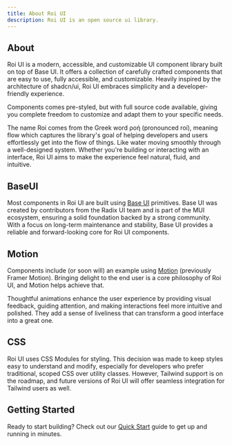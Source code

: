 ```yaml
---
title: About Roi UI
description: Roi UI is an open source ui library.
---
```


## About

Roi UI is a modern, accessible, and customizable UI component library built on top of Base UI. It offers a collection of carefully crafted components that are easy to use, fully accessible, and customizable. Heavily inspired by the architecture of shadcn/ui, Roi UI embraces simplicity and a developer-friendly experience.

Components comes pre-styled, but with full source code available, giving you complete freedom to customize and adapt them to your specific needs.

The name Roi comes from the Greek word ροή (pronounced roí), meaning flow which captures the library's goal of helping developers and users effortlessly get into the flow of things. Like water moving smoothly through a well-designed system. Whether you're building or interacting with an interface, Roi UI aims to make the experience feel natural, fluid, and intuitive.

## BaseUI

Most components in Roi UI are built using [Base UI](https://base-ui.com/) primitives. Base UI was created by contributors from the Radix UI team and is part of the MUI ecosystem, ensuring a solid foundation backed by a strong community. With a focus on long-term maintenance and stability, Base UI provides a reliable and forward-looking core for Roi UI components.

## Motion

Components include (or soon will) an example using [Motion](https://motion.dev/) (previously Framer Motion). Bringing delight to the end user is a core philosophy of Roi UI, and Motion helps achieve that.

Thoughtful animations enhance the user experience by providing visual feedback, guiding attention, and making interactions feel more intuitive and polished. They add a sense of liveliness that can transform a good interface into a great one.

## CSS

Roi UI uses CSS Modules for styling. This decision was made to keep styles easy to understand and modify, especially for developers who prefer traditional, scoped CSS over utility classes. However, Tailwind support is on the roadmap, and future versions of Roi UI will offer seamless integration for Tailwind users as well.

## Getting Started

Ready to start building? Check out our [Quick Start](/docs/start) guide to get up and running in minutes.
